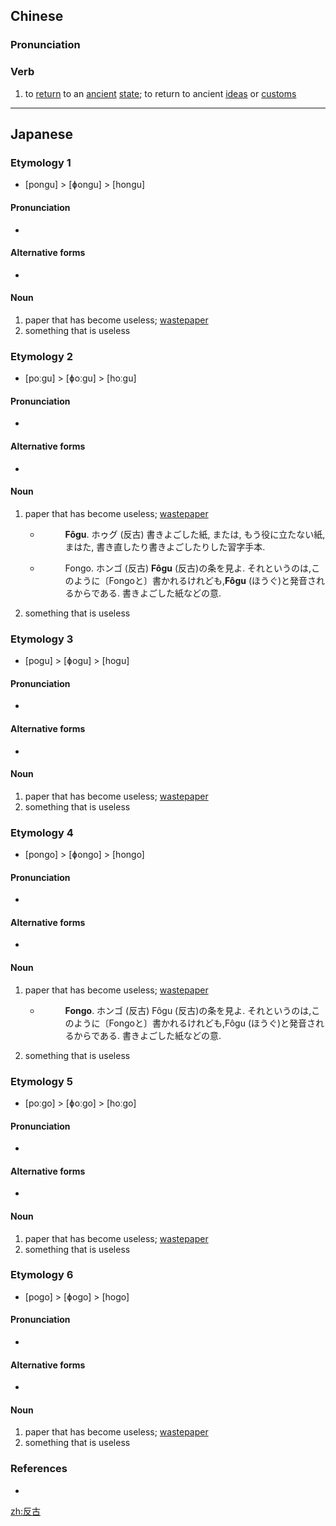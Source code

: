 ==Chinese==
{{zh-forms}}

===Pronunciation===
{{zh-pron
|m=fǎngǔ
|cat=v
}}

===Verb===
{{zh-verb}}

# to [[return]] to an [[ancient]] [[state]]; to return to ancient [[idea]]s or [[custom]]s

----

==Japanese==

===Etymology 1===
{{ja-kanjitab|ほん|く|k2=ぐ|yomi=o|r=y}}
* [pongu] > [ɸongu] > [hongu]

====Pronunciation====
* {{IPA|[honɡu]|lang=ja}}

====Alternative forms====
* {{l|ja|反故}}

====Noun====
{{ja-noun|ほんぐ}}

# paper that has become useless; [[wastepaper]]
# something that is useless

===Etymology 2===
* [poːgu] > [ɸoːgu] > [hoːgu]

====Pronunciation====
* {{IPA|[hoːɡu]|lang=ja}}

====Alternative forms====
* {{l|ja|反故}}

====Noun====
{{ja-noun|ほうぐ}}

# paper that has become useless; [[wastepaper]]
#* {{RQ:Nippo Jisho|258}}
#*: '''Fôgu'''. ホゥグ (反古) 書きよごした紙, または, もう役に立たない紙, まはた, 書き直したり書きよごしたりした習字手本.
#* {{RQ:Nippo Jisho|260}}
#*: Fongo. ホンゴ (反古) '''Fôgu''' (反古)の条を見よ. それというのは,このように〔Fongoと〕書かれるけれども,'''Fôgu''' (ほうぐ)と発音されるからである. 書きよごした紙などの意.
# something that is useless

===Etymology 3===
* [pogu] > [ɸogu] > [hogu]

====Pronunciation====
* {{IPA|[hoɡu]|lang=ja}}

====Alternative forms====
* {{l|ja|反故}}

====Noun====
{{ja-noun|ほぐ}}

# paper that has become useless; [[wastepaper]]
# something that is useless

===Etymology 4===
{{ja-kanjitab|ほん|こ|k2=ご|yomi=o|r=y}}
* [pongo] > [ɸongo] > [hongo]

====Pronunciation====
* {{IPA|[honɡo]|lang=ja}}

====Alternative forms====
* {{l|ja|反故}}

====Noun====
{{ja-noun|ほんご}}

# paper that has become useless; [[wastepaper]]
#* {{RQ:Nippo Jisho|260}}
#*: '''Fongo'''. ホンゴ (反古) Fôgu (反古)の条を見よ. それというのは,このように〔Fongoと〕書かれるけれども,Fôgu (ほうぐ)と発音されるからである. 書きよごした紙などの意.
# something that is useless

===Etymology 5===
* [poːgo] > [ɸoːgo] > [hoːgo]

====Pronunciation====
* {{IPA|[hoːɡo]|lang=ja}}

====Alternative forms====
* {{l|ja|反故}}

====Noun====
{{ja-noun|ほうご}}

# paper that has become useless; [[wastepaper]]
# something that is useless

===Etymology 6===
* [pogo] > [ɸogo] > [hogo]

====Pronunciation====
* {{IPA|[hoɡo]|lang=ja}}

====Alternative forms====
* {{l|ja|反故}}

====Noun====
{{ja-noun|ほご}}

# paper that has become useless; [[wastepaper]]
# something that is useless

===References===
* {{R:Nippo Jisho}}

[[zh:反古]]